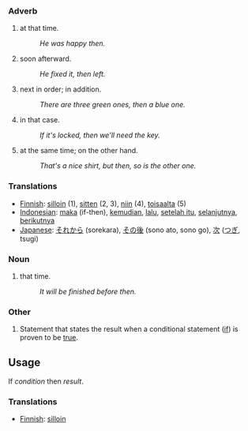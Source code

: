 ===Adverb===
#at that time.
#:''He was happy then.''
#soon afterward.
#:''He fixed it, then left.''
#next in order; in addition.
#:''There are three green ones, then a blue one.''
#in that case.
#:''If it's locked, then we'll need the key.''
#at the same time; on the other hand.
#:''That's a nice shirt, but then, so is the other one.''

=== Translations ===
*[[Finnish]]: [[silloin]] (1), [[sitten]] (2, 3), [[niin]] (4), [[toisaalta]] (5)
*[[Indonesian]]: [[maka]] (if-then), [[kemudian]], [[lalu]], [[setelah itu]], [[selanjutnya]], [[berikutnya]]
*[[Japanese]]: [[それから]] (sorekara), [[その後]] (sono ato, sono go), [[次]] ([[つぎ]], tsugi)

===Noun===
#that time.
#:''It will be finished before then.''

===Other===
#Statement that states the result when a conditional statement ([[if]]) is proven to be [[true]].

==Usage==
If ''condition'' then ''result''.

=== Translations ===
*[[Finnish]]: [[silloin]]